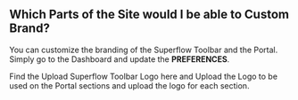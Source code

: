 ## Which Parts of the Site would I be able to Custom Brand?

You can customize the branding of the Superflow Toolbar and the Portal. Simply go to the Dashboard and update the **PREFERENCES**.



Find the Upload Superflow Toolbar Logo here and Upload the Logo to be used on the Portal sections and upload the logo for each section.
